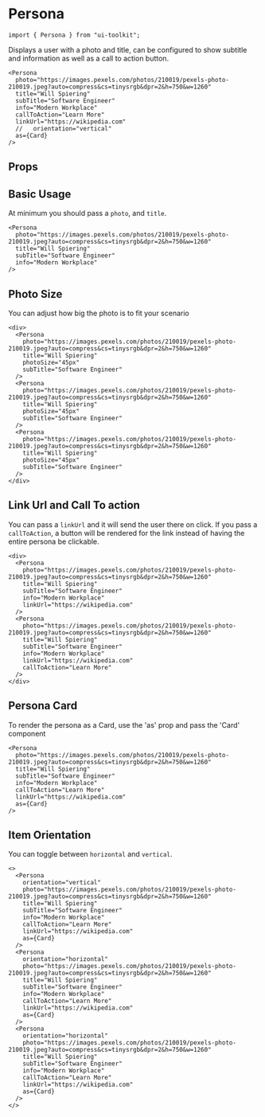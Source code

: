 
# Persona

```tsx
import { Persona } from "ui-toolkit";
```

Displays a user with a photo and title, can be configured to show subtitle and information
as well as a call to action button.

```tsx live=true
<Persona
  photo="https://images.pexels.com/photos/210019/pexels-photo-210019.jpeg?auto=compress&cs=tinysrgb&dpr=2&h=750&w=1260"
  title="Will Spiering"
  subTitle="Software Engineer"
  info="Modern Workplace"
  callToAction="Learn More"
  linkUrl="https://wikipedia.com"
  //   orientation="vertical"
  as={Card}
/>
```

## Props

<PropsTable name="PersonaProps" />

## Basic Usage

At minimum you should pass a `photo`, and `title`.

```tsx live=true
<Persona
  photo="https://images.pexels.com/photos/210019/pexels-photo-210019.jpeg?auto=compress&cs=tinysrgb&dpr=2&h=750&w=1260"
  title="Will Spiering"
  subTitle="Software Engineer"
  info="Modern Workplace"
/>
```

## Photo Size

You can adjust how big the photo is to fit your scenario

```tsx live=true
<div>
  <Persona
    photo="https://images.pexels.com/photos/210019/pexels-photo-210019.jpeg?auto=compress&cs=tinysrgb&dpr=2&h=750&w=1260"
    title="Will Spiering"
    photoSize="45px"
    subTitle="Software Engineer"
  />
  <Persona
    photo="https://images.pexels.com/photos/210019/pexels-photo-210019.jpeg?auto=compress&cs=tinysrgb&dpr=2&h=750&w=1260"
    title="Will Spiering"
    photoSize="45px"
    subTitle="Software Engineer"
  />
  <Persona
    photo="https://images.pexels.com/photos/210019/pexels-photo-210019.jpeg?auto=compress&cs=tinysrgb&dpr=2&h=750&w=1260"
    title="Will Spiering"
    photoSize="45px"
    subTitle="Software Engineer"
  />
</div>
```

## Link Url and Call To action

You can pass a `linkUrl` and it will send the user there on click. If you pass a `callToAction`, a button will be rendered for the link instead of having the entire persona be clickable.

```tsx live=true
<div>
  <Persona
    photo="https://images.pexels.com/photos/210019/pexels-photo-210019.jpeg?auto=compress&cs=tinysrgb&dpr=2&h=750&w=1260"
    title="Will Spiering"
    subTitle="Software Engineer"
    info="Modern Workplace"
    linkUrl="https://wikipedia.com"
  />
  <Persona
    photo="https://images.pexels.com/photos/210019/pexels-photo-210019.jpeg?auto=compress&cs=tinysrgb&dpr=2&h=750&w=1260"
    title="Will Spiering"
    subTitle="Software Engineer"
    info="Modern Workplace"
    linkUrl="https://wikipedia.com"
    callToAction="Learn More"
  />
</div>
```

## Persona Card

To render the persona as a Card, use the 'as' prop and pass the 'Card' component

```tsx live=true
<Persona
  photo="https://images.pexels.com/photos/210019/pexels-photo-210019.jpeg?auto=compress&cs=tinysrgb&dpr=2&h=750&w=1260"
  title="Will Spiering"
  subTitle="Software Engineer"
  info="Modern Workplace"
  callToAction="Learn More"
  linkUrl="https://wikipedia.com"
  as={Card}
/>
```

## Item Orientation

You can toggle between `horizontal` and `vertical`.

```tsx live=true
<>
  <Persona
    orientation="vertical"
    photo="https://images.pexels.com/photos/210019/pexels-photo-210019.jpeg?auto=compress&cs=tinysrgb&dpr=2&h=750&w=1260"
    title="Will Spiering"
    subTitle="Software Engineer"
    info="Modern Workplace"
    callToAction="Learn More"
    linkUrl="https://wikipedia.com"
    as={Card}
  />
  <Persona
    orientation="horizontal"
    photo="https://images.pexels.com/photos/210019/pexels-photo-210019.jpeg?auto=compress&cs=tinysrgb&dpr=2&h=750&w=1260"
    title="Will Spiering"
    subTitle="Software Engineer"
    info="Modern Workplace"
    callToAction="Learn More"
    linkUrl="https://wikipedia.com"
    as={Card}
  />
  <Persona
    orientation="horizontal"
    photo="https://images.pexels.com/photos/210019/pexels-photo-210019.jpeg?auto=compress&cs=tinysrgb&dpr=2&h=750&w=1260"
    title="Will Spiering"
    subTitle="Software Engineer"
    info="Modern Workplace"
    callToAction="Learn More"
    linkUrl="https://wikipedia.com"
    as={Card}
  />
</>
```

